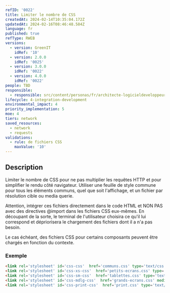 ```yaml
---
refID: '0022'
title: Limiter le nombre de CSS
createdAt: 2024-02-14T10:35:04.172Z
updatedAt: 2024-02-16T08:46:48.584Z
language: fr
published: true
refType: RWEB
versions:
  - version: GreenIT
    idRef: '10'
  - version: 2.0.0
    idRef: '0025'
  - version: 3.0.0
    idRef: '0022'
  - version: 4.0.0
    idRef: '0022'
people: TBD
responsible:
  - responsible: src/content/personas/fr/architecte-logicieldeveloppeur.mdx
lifecycle: 4-integration-development
environmental_impact: 4
priority_implementation: 5
moe: 4
tiers: network
saved_resources:
  - network
  - requests
validations:
  - rule: de fichiers CSS
    maxValue: '10'
---
```


## Description

Limiter le nombre de CSS pour ne pas multiplier les requêtes HTTP et pour simplifier le rendu côté navigateur. Utiliser une feuille de style commune pour tous les éléments communs, quel que soit l'affichage, et un fichier par résolution cible ou media querie.

Attention, intégrer ces fichiers directement dans le code HTML et NON PAS avec des directives @import dans les fichiers CSS eux-mêmes. En découpant de la sorte, le terminal de l'utilisateur choisira ce qu'il lui correspond et dépriorisera le chargement des fichiers dont il a n'a pas besoin.

Le cas échéant, des fichiers CSS pour certains composants peuvent être chargés en fonction du contexte.

### Exemple

```html
<link rel='stylesheet' id='css-css'  href='communs.css' type='text/css' media='all' />
<link rel='stylesheet' id='css-xs-css'  href='petits-ecrans.css' type='text/css' media='(max-width: 959px)' />
<link rel='stylesheet' id='css-sm-css'  href='tablettes.css' type='text/css' media='(min-width: 768px)' />
<link rel='stylesheet' id='css-mdlg-css'  href='grands-ecrans.css' media='(min-width: 960px)' />
<link rel='stylesheet' id='css-print-css'  href='print.css' type='text/css' media='print' />
```
